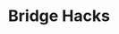 ---
title: Bridge Hacks
description: TBD
updated: 2024-05-31
authors: [ashucoder9]
icon: BookOpen
---